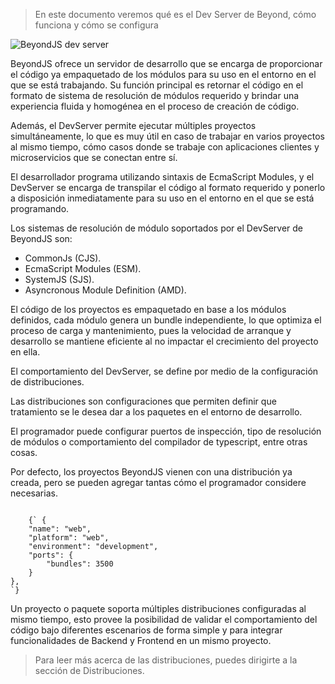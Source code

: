 
<DocHeader id="intro" pretitle="Fundamentos" title="DevServer" />

> En este documento veremos qué es el Dev Server de Beyond, cómo funciona y cómo se configura

<img src="/images/dev-server.jpg" alt="BeyondJS dev server" />

BeyondJS ofrece un servidor de desarrollo que se encarga de proporcionar el código ya empaquetado de los módulos para su uso en el entorno
en el que se está trabajando. Su función principal es retornar el código en el formato de sistema de resolución de módulos requerido y
brindar una experiencia fluida y homogénea en el proceso de creación de código.

Además, el DevServer permite ejecutar múltiples proyectos simultáneamente,
lo que es muy útil en caso de trabajar en varios proyectos al mismo tiempo, cómo casos donde se trabaje con aplicaciones clientes y microservicios
que se conectan entre sí.

El desarrollador programa utilizando sintaxis de EcmaScript Modules, y el DevServer se encarga de transpilar el código al formato requerido
y ponerlo a disposición inmediatamente para su uso en el entorno en el que se está programando.

Los sistemas de resolución de módulo soportados por el DevServer de BeyondJS son:

-   CommonJs (CJS).
-   EcmaScript Modules (ESM).
-   SystemJS (SJS).
-   Asyncronous Module Definition (AMD).

El código de los proyectos es empaquetado en base a los módulos definidos, cada módulo genera un bundle independiente, lo que optimiza
el proceso de carga y mantenimiento, pues la velocidad de arranque y desarrollo se mantiene eficiente al no impactar el crecimiento del proyecto en ella.

<Subtitle text="Configuración" />

El comportamiento del DevServer, se define por medio de la configuración de distribuciones.

Las distribuciones son configuraciones que permiten definir que tratamiento se le desea dar a los paquetes en el entorno de desarrollo.

El programador puede configurar puertos de inspección, tipo de resolución de módulos o comportamiento del compilador de typescript, entre otras cosas.

Por defecto, los proyectos BeyondJS vienen con una distribución ya creada, pero se pueden agregar tantas cómo el programador considere necesarias.

<Code>
	{` {
    "name": "web",
    "platform": "web",
    "environment": "development",
    "ports": {
        "bundles": 3500
    }
},
`}
</Code>

Un proyecto o paquete soporta múltiples distribuciones configuradas al mismo tiempo, esto provee la posibilidad de
validar el comportamiento del código bajo diferentes escenarios de forma simple y para integrar funcionalidades de Backend y Frontend en un mismo
proyecto.

> Para leer más acerca de las distribuciones, puedes dirigirte a la <Link href="/distributions">sección de Distribuciones</Link>.
